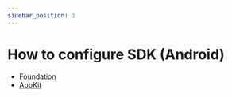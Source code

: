 ```yaml
---
sidebar_position: 1
---
```


# How to configure SDK (Android)

* [Foundation](../Foundation/Android)
* [AppKit](../AppKit/Android)
